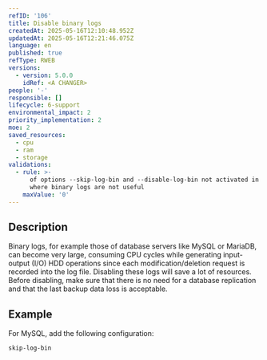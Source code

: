 ```yaml
---
refID: '106'
title: Disable binary logs
createdAt: 2025-05-16T12:10:48.952Z
updatedAt: 2025-05-16T12:21:46.075Z
language: en
published: true
refType: RWEB
versions:
  - version: 5.0.0
    idRef: <A CHANGER>
people: '-'
responsible: []
lifecycle: 6-support
environmental_impact: 2
priority_implementation: 2
moe: 2
saved_resources:
  - cpu
  - ram
  - storage
validations:
  - rule: >-
      of options --skip-log-bin and --disable-log-bin not activated in cases
      where binary logs are not useful
    maxValue: '0'
---
```


## Description

Binary logs, for example those of database servers like MySQL or MariaDB, can become very large, consuming CPU cycles while generating input-output (I/O) HDD operations since each modification/deletion request is recorded into the log file. Disabling these logs will save a lot of resources. Before disabling, make sure that there is no need for a database replication and that the last backup data loss is acceptable.

## Example

For MySQL, add the following configuration:

```
skip-log-bin
```

